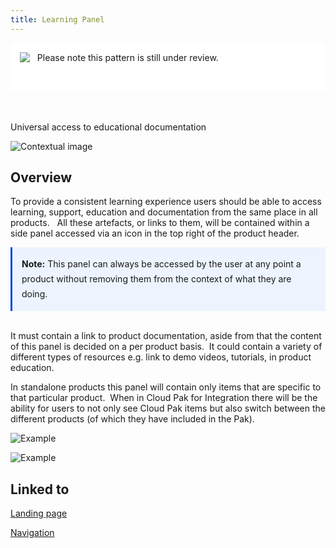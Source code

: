 ```yaml
---
title: Learning Panel
---
```


<div style="display:flex;align-items:flex-start;height:46px;margin-bottom:50px;padding:15px;background:#fff;">
  <img src="../../../images/warning.svg" /> &nbsp;&nbsp;&nbsp;Please note this pattern is still under review.
</div>

<PageDescription>

  Universal access to educational documentation

</PageDescription>

<Row>
  <Column colLg={8}>

![Contextual image](images/0.png)

  </Column>
</Row>

## Overview

To provide a consistent learning experience users should be able to access
learning, support, education and documentation from the same place in all
products.   All these artefacts, or links to them, will be contained within a
side panel accessed via an icon in the top right of the product header.

<Row>
 <Column colLg={8}>
  <div style="padding: 15px; border-left: 3px solid #054ada; background: #edf4ff; line-height: 1.5rem">
   <strong>Note:</strong> This panel can always be accessed by the user at any point a
   product without removing them from the context of what they are doing.
  </div>
 </Column>
</Row>
<br />

It must contain a link to product documentation, aside from that the content
of this panel is decided on a per product basis.  It could contain a variety
of different types of resources e.g. link to demo videos, tutorials, in
product education.

In standalone products this panel will contain only items that are specific
to that particular product.  When in Cloud Pak for Integration there will be
the ability for users to not only see Cloud Pak items but also switch between
the different products (of which they have included in the Pak).

<Row>
 <Column colLg={10}>

![Example](images/2.png)

 </Column>
</Row>
<Row>
 <Column colLg={10}>

![Example](images/3.png)

 </Column>
</Row>

## Linked to

[Landing page](../landing-page)

[Navigation](../navigation)
